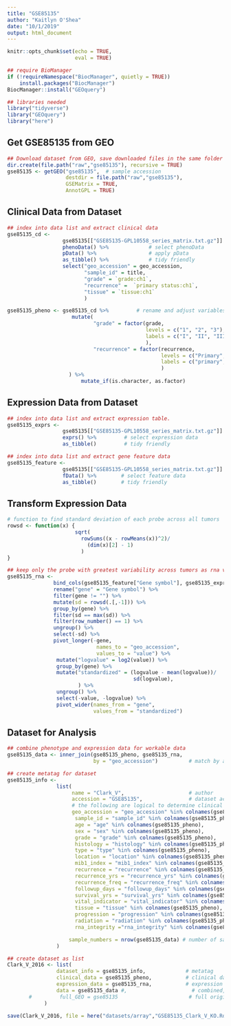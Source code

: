 ```yaml
---
title: "GSE85135"
author: "Kaitlyn O'Shea"
date: "10/1/2019"
output: html_document
---
```


```r
knitr::opts_chunk$set(echo = TRUE,
                      eval = TRUE)
```

```r
## require BioManager
if (!requireNamespace("BiocManager", quietly = TRUE))
    install.packages("BiocManager")
BiocManager::install("GEOquery") 
```

```r
## libraries needed
library("tidyverse")
library("GEOquery")
library("here")
```

## Get GSE85135 from GEO
```r
## Download dataset from GEO, save downloaded files in the same folder as this .Rmd file.
dir.create(file.path("raw","gse85135"), recursive = TRUE)
gse85135 <- getGEO("gse85135",  # sample accession 
                   destdir = file.path("raw","gse85135"),
                   GSEMatrix = TRUE,
                   AnnotGPL = TRUE)
```

## Clinical Data from Dataset
```r
## index into data list and extract clinical data
gse85135_cd <-
                  gse85135[["GSE85135-GPL10558_series_matrix.txt.gz"]] %>%   # index into list 
                  phenoData() %>%             # select phenoData
                  pData() %>%                 # apply pData
                  as_tibble() %>%             # tidy friendly
                  select("geo_accession" = geo_accession,
                         "sample_id" = title, 
                         "grade" = `grade:ch1`,         
                         "recurrence" =  `primary status:ch1`,   
                         "tissue" = `tissue:ch1`      
                         ) 

gse85135_pheno <- gse85135_cd %>%         # rename and adjust variables
                     mutate(
                            "grade" = factor(grade, 
                                             levels = c("1", "2", "3"), 
                                             labels = c("I", "II", "III")
                                             ),
                            "recurrence" = factor(recurrence,
                                                  levels = c("Primary", "Recurrent"),
                                                  labels = c("primary", "recurrent")
                                                  )    
                    ) %>%
                        mutate_if(is.character, as.factor)
```

## Expression Data from Dataset
```r
## index into data list and extract expression table.
gse85135_exprs <- 
                  gse85135[["GSE85135-GPL10558_series_matrix.txt.gz"]] %>%   # index into list 
                  exprs() %>%         # select expression data
                  as_tibble()         # tidy friendly

## index into data list and extract gene feature data
gse85135_feature <- 
                  gse85135[["GSE85135-GPL10558_series_matrix.txt.gz"]] %>%  # index into list 
                  fData() %>%        # select feature data
                  as_tibble()        # tidy friendly
```

## Transform Expression Data
``` r
# function to find standard deviation of each probe across all tumors
rowsd <- function(x) {
                      sqrt(
                        rowSums((x - rowMeans(x))^2)/
                          (dim(x)[2] - 1)
                        )
}

## keep only the probe with greatest variability across tumors as rna variable and gene names
gse85135_rna <-
               bind_cols(gse85135_feature["Gene symbol"], gse85135_exprs) %>% # add gene name to expression data
               rename("gene" = "Gene symbol") %>%                             # rename name variable as 'gene' 
               filter(gene != "") %>%                                         # keep only data for named genes
               mutate(sd = rowsd(.[,-1])) %>%                                 # calculate sd for each probe, index out gene name
               group_by(gene) %>%                                             # group probes by gene
               filter(sd == max(sd)) %>%                                      # keep the probe with the max variation for each gene
               filter(row_number() == 1) %>%                                  # remove duplicates
               ungroup() %>%                                                  # ungroup by genes 
               select(-sd) %>%                                                # select all but sd column
               pivot_longer(-gene,                                            # do not group by gene 
                             names_to = "geo_accession",                      # 'key' via gather
                             values_to = "value") %>%
                mutate("logvalue" = log2(value)) %>%                          # log2 transform expression for variance stabilization 
                group_by(gene) %>%                                            # standardize for cross data set comparison
                mutate("standardized" = (logvalue - mean(logvalue))/          # center at mean for gene 
                                         sd(logvalue),                        # scale by sd for gene
                       ) %>%
                ungroup() %>%                                                 # ungroup by genes 
                select(-value, -logvalue) %>%                                 # select all but sd column
                pivot_wider(names_from = "gene",                              # final format genes as rows
                            values_from = "standardized")                     # final format expression across accession as columns  
```

## Dataset for Analysis
```r
## combine phenotype and expression data for workable data
gse85135_data <- inner_join(gse85135_pheno, gse85135_rna, 
                            by = "geo_accession")          # match by accession

## create metatag for dataset
gse85135_info <-  
                list(
                     name = "Clark_V",                     # author
                     accession = "GSE85135",               # dataset accession 
                     # the following are logical to determine clinical data available for dataset
                     geo_accession = "geo_accession" %in% colnames(gse85135_pheno),
                      sample_id = "sample_id" %in% colnames(gse85135_pheno),
                      age = "age" %in% colnames(gse85135_pheno),
                      sex = "sex" %in% colnames(gse85135_pheno),
                      grade = "grade" %in% colnames(gse85135_pheno),
                      histology = "histology" %in% colnames(gse85135_pheno),
                      type = "type" %in% colnames(gse85135_pheno),
                      location = "location" %in% colnames(gse85135_pheno),
                      mib1_index = "mib1_index" %in% colnames(gse85135_pheno),
                      recurrence = "recurrence" %in% colnames(gse85135_pheno),
                      recurrence_yrs = "recurrence_yrs" %in% colnames(gse85135_pheno),
                      recurrence_freq = "recurrence_freq" %in% colnames(gse85135_pheno),
                      followup_days = "followup_days" %in% colnames(gse85135_pheno),
                      survival_yrs = "survival_yrs" %in% colnames(gse85135_pheno),
                      vital_indicator = "vital_indicator" %in% colnames(gse85135_pheno),
                      tissue = "tissue" %in% colnames(gse85135_pheno),
                      progression = "progression" %in% colnames(gse85135_pheno),
                      radiation = "radiation" %in% colnames(gse85135_pheno),
                      rna_integrity ="rna_integrity" %in% colnames(gse85135_pheno),

                    sample_numbers = nrow(gse85135_data) # number of samples   
                )

## create dataset as list 
Clark_V_2016 <- list(
                dataset_info = gse85135_info,             # metatag
                clinical_data = gse85135_pheno,           # clinical data
                expression_data = gse85135_rna,           # expression data
                data = gse85135_data #,                     # combined, workable data
       #         full_GEO = gse85135                       # full original download from GEO
            )
```
```r
save(Clark_V_2016, file = here("datasets/array","GSE85135_Clark_V_KO.Rda") )
```

